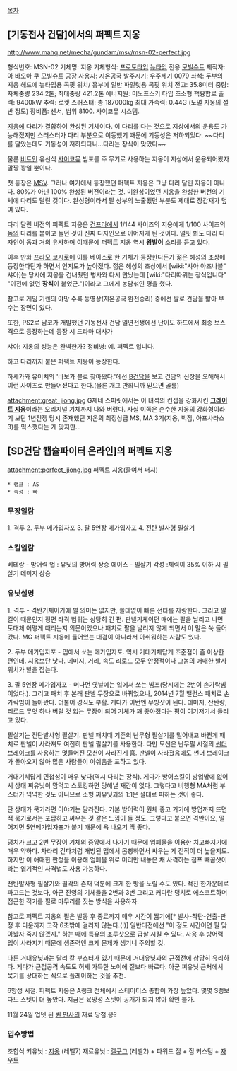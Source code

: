 [[목차]]
== [기동전사 건담]에서의 퍼펙트 지옹 ==
http://www.mahq.net/mecha/gundam/msv/msn-02-perfect.jpg

형식번호: MSN-02
기체명: 지옹
기체형식: [[프로토타입]] [[뉴타입]] 전용 [[모빌슈트]]
제작자: 아 바오아 쿠 모빌슈트 공장
사용자: 지온공국
발주시기: 우주세기 0079
좌석: 두부의 지옹 헤드에 뉴타입용 콕핏 위치/ 흉부에 일반 파일럿용 콕핏 위치
전고: 35.8미터 
중량: 자체중량 234.2톤; 최대중량 421.2톤
에너지원: 미노프스키 타입 초소형 핵융합로
출력: 9400kW
추력: 로켓 스러스터: 총 187000kg
최대 가속력: 0.44G (노멀 지옹의 절반 정도)
장비품: 센서, 범위 8100. 사이코뮤 시스템.

[[지옹]]에 다리가 결합하여 완성된 기체이다. 이 다리를 다는 것으로 지상에서의 운용도 가능해졌지만 스러스터가 다리 부분으로 이동했기 때문에 기동성은 저하되었다. ~~다리를 달았는데도 기동성이 저하되다니...다리는 장식이 맞았다~~

물론 [[비트]]인 유선식 [[사이코뮤]] 빔포를 주 무기로 사용하는 지옹이 지상에서 운용되어봤자 말짱 꽝일 뿐이다.

첫 등장은 [[MSV]]. 그러나 여기에서 등장했던 퍼펙트 지옹은 그냥 다리 달린 지옹이 아니다. 80%가 아닌 100% 완성된 버전이라는 것. 미완성이었던 지옹을 완성한 버전의 기체에 다리도 달린 것이다. 완성형이라서 팔 상부의 노출됬던 부분도 제대로 장갑재가 덮여 있다.

다리 달린 버전의 퍼펙트 지옹은 [[건프라]]에서 1/144 사이즈의 지옹에게 1/100 사이즈의 [[돔]]의 다리를 붙이고 놀던 것이 진짜 디자인으로 이어지게 된 것이다. 얼핏 봐도 다리 디자인이 돔과 거의 유사하며 이때문에 퍼펙트 지옹 역시 '''왕발이''' 소리를 듣고 있다.

이후 만화 [[프라모 쿄시로]]에 이를 베이스로 한 기체가 등장한다든가 젊은 혜성의 초상에 등장한다던가 하면서 인지도가 높아졌다. 젊은 혜성의 초상에서 [wiki:"샤아 아즈나블" 샤아]는 당시에 지옹을 건내줬던 병사와 다시 만났는데 [wiki:"다리따위는 장식입니다" "이전에 없던 '''장식'''이 붙었군."]이라고 그에게 농담섞인 평을 했다.

참고로 게임 기렌의 야망 수록 동영상(지온공국 완전승리) 중에선 발로 건담을 밟아 부수는 장면이 있다.

또한, PS2로 남코가 개발했던 기동전사 건담 일년전쟁에선 난이도 하드에서 최종 보스 격으로 등장하는데 등장 시 드라마 대사가

샤아: 지옹의 성능은 완벽한가?
정비병: 예. 퍼펙트 입니다.

하고 다리까지 붙은 퍼팩트 지옹이 등장한다.

하세가와 유이치의 '바보가 볼로 찾아왔다.'에선 [[B건담]]을 보고 건담의 신장을 오해해서 이런 사이즈로 만들어졌다고 한다.(물론 개그 만화니까 믿으면 골룸)

attachment:great_jiong.jpg
G제네 스피릿에서는 이 녀석의 컨셉을 강화시킨 '''[[그레이트 지옹]]'''이라는 오리지널 기체까지 나와 버렸다. 사실 이쪽은 순수한 지옹의 강화형이라기 보단 1년전쟁 당시 존재했던 지온의 최정상급 MS, MA 3기(지옹, 빅잠, 아프사라스3)를 믹스했다는 게 맞지만...

== [SD건담 캡슐파이터 온라인]의 퍼펙트 지옹 ==
attachment:perfect_jiong.jpg
퍼펙트 지옹(줄여서 퍼지)

 * 랭크 : AS
 * 속성 : 빠
=== 무장일람 ===
1. 격투
2. 두부 메가입자포 
3. 팔 5연장 메가입자포
4. 전탄 발사형 필살기

=== 스킬일람 ===
베테랑 - 방어력 업 : 유닛의 방어력 상승 
에이스 - 필살기 각성 :체력이 35% 이하 시 필살기 데미지 상승 

=== 유닛설명 ===
1. 격투 - 격반기체이기에 별 의미는 없지만, 쓸데없이 빠른 선타를 자랑한다. 그리고 팔길이 때문인지 정면 타격 범위는 상당히 긴 편. 판넬기체이던 때에는 팔을 날리고 나면 도대체 어떻게 때리는지 의문이었으나 패치로 팔을 날리지 않게 되면서 이 말은 쑥 들어갔다. MG 퍼펙트 지옹에 들어있는 대검이 아니라서 아쉬워하는 사람도 있다.

2. 두부 메가입자포 - 입에서 쏘는 메가입자포. 역시 거대기체답게 조준점이 좀 이상한 편인데. 지옹보단 낫다. 데미지, 거리, 속도 리로드 모두 안정적이나 그놈의 애매한 발사위치가 발을 잡는다.

3. 팔 5연장 메가입자포 - 머나먼 옛날에는 입에서 쏘는 빔포(당시에는 2번이 손가락빔이었다.). 그리고 패치 후 본래 판넬 무장으로 바뀌었으나, 2014년 7월 밸런스 패치로 손가락빔이 돌아왔다. 더불어 경직도 부활. 게다가 이번엔 무빙샷이 된다. 데미지, 잔탄량, 리로드 무엇 하나 버릴 것 없는 무장이 되어 기체가 꽤 좋아졌다는 평이 여기저기서 들리고 있다.

필살기는 전탄발사형 필살기. 판넬 패치때 기존의 난무형 필살기를 밀어내고 바뀐게 패치로 판넬이 사라져도 여전히 판넬 필살기를 사용한다. 다만 모션은 난무필 시절의 [[썬더 브레이크]]를 사용하는 멋들어진 모션이 사라진게 흠. 판넬이 사라졌음에도 썬더 브레이크가 돌아오지 않아 많은 사람들이 아쉬움을 표하고 있다.

거대기체답게 민첩성이 매우 낮다(역시 다리는 장식). 게다가 방어스킬이 방업밖에 없어서 상대 찌유닛이 맘먹고 스토킹하면 당해낼 재간이 없다. 그렇다고 비행형 MA처럼 부스터가 넉넉한 것도 아니므로 소형 찌유닛과의 1:1은 절대로 피하는 것이 좋다.

단 상대가 묵기라면 이야기는 달라진다. 기본 방어력이 원체 좋고 거기에 방업까지 뜨면 적 묵기로서는 포탑하고 싸우는 것 같은 느낌이 들 정도. 그렇다고 붙으면 격반이요, 떨어지면 5연메가입자포가 붙기 때문에 욕 나오기 딱 좋다. 

덩치가 크고 2번 무장이 기체의 중앙에서 나가기 때문에 엄폐물을 이용한 치고빠지기에 매우 약하다. 차라리 건파처럼 개방된 맵에서 몸빵하면서 싸우는 게 전적이 더 높을지도. 하지만 이 애매한 판정을 이용해 엄폐물 위로 머리만 내놓은 채 사격하는 점프 빼꼼샷이라는 엽기적인 사격법도 사용 가능하다.

전탄발사형 필살기와 필각의 존재 덕분에 크게 한 방을 노릴 수도 있다. 적진 한가운데로 파고드는 것보다, 아군 진영의 기체들을 2번과 3번 그리고 커다란 덩치로 에스코트하며 접근한 적기를 필로 마무리를 짓는 방식을 사용하자.

참고로 퍼펙트 지옹의 필은 발동 후 종료까지 매우 시간이 짧기에[* 발사-착탄-연출-판정 후 다운까지 고작 6초밖에 걸리지 않는다.(!)] 일반대전에선 "이 정도 시간이면 필 맞아봤자 죽지 않겠지." 하는 때에 특유의 조루샷으로 급살 시킬 수 있다. 사용 후 방어력 업이 사라지기 때문에 생존력엔 크게 문제가 생기니 주의할 것. 

다른 거대유닛과는 달리 칼 부스터가 있기 때문에 거대유닛과의 근접전에 상당히 유리하다. 게다가 근접공격 속도도 허세 가득한 노이에 질보다 빠르다. 아군 찌유닛 근처에서 묵기를 상대하는 식으로 플레이하는 것을 추천.

6망성 시절. 퍼펙트 지옹은 A랭크 전체에서 스테이터스 총합이 가장 높았다. 몇몇 S랭보다도 스텟이 더 높았다. 지금은 육망성 스텟이 공개가 되지 않아 확인 불가.

11월 24일 업뎃 된 [[퀸 만사]]의 재료 당첨.응?

=== 입수방법 ===
조합식 키유닛 : [[지옹]] (레벨7)
재료유닛 : [[겔구그]] (레벨2) + 파워드 짐 + 짐 커스텀 + [[자우트]] 
